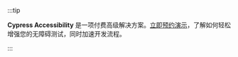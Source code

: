 :::tip

**Cypress Accessibility** 是一项付费高级解决方案。[立即预约演示](<https://www.cypress.io/accessibility?utm_medium=premium-solution-tip&utm_source=docs.cypress.io&utm_content=Schedule a demo>)，了解如何轻松增强您的无障碍测试，同时加速开发流程。

:::